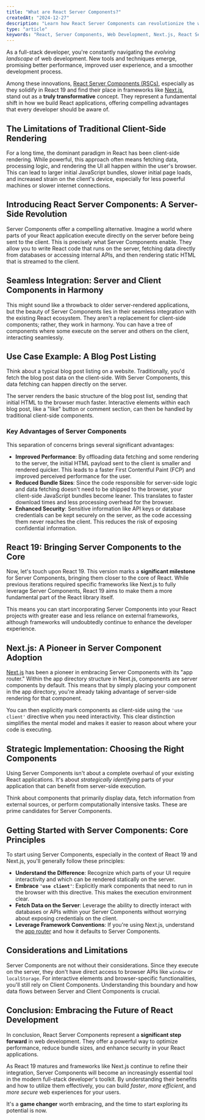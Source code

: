 ```yaml
---
title: "What are React Server Components?"
createdAt: "2024-12-27"
description: "Learn how React Server Components can revolutionize the way we build web applications."
type: "article"
keywords: "React, Server Components, Web Development, Next.js, React Server Components"
---
```


As a full-stack developer, you're constantly navigating the *evolving landscape* of web development.
New tools and techniques emerge, promising better performance, improved user experience, and a smoother development process.

Among these innovations, [React Server Components (RSCs)](https://react.dev/reference/rsc/server-components), especially as they solidify in React 19 and find their place in frameworks like [Next.js](https://nextjs.org/), stand out as a **truly transformative** concept.
They represent a fundamental shift in how we build React applications, offering compelling advantages that every developer should be aware of.

## The Limitations of Traditional Client-Side Rendering

For a long time, the dominant paradigm in React has been client-side rendering.
While powerful, this approach often means fetching data, processing logic, and rendering the UI all happen within the user's browser.
This can lead to larger initial JavaScript bundles, slower initial page loads, and increased strain on the client's device, especially for less powerful machines or slower internet connections.

## Introducing React Server Components: A Server-Side Revolution

Server Components offer a compelling alternative. Imagine a world where parts of your React application execute directly on the server before being sent to the client.
This is precisely what Server Components enable.
They allow you to write React code that runs on the server, fetching data directly from databases or accessing internal APIs, and then rendering static HTML that is streamed to the client.

## Seamless Integration: Server and Client Components in Harmony

This might sound like a throwback to older server-rendered applications, but the beauty of Server Components lies in their seamless integration with the existing React ecosystem.
They aren't a replacement for client-side components; rather, they work in harmony.
You can have a tree of components where some execute on the server and others on the client, interacting seamlessly.

## Use Case Example: A Blog Post Listing

Think about a typical blog post listing on a website.
Traditionally, you'd fetch the blog post data on the client-side.
With Server Components, this data fetching can happen directly on the server.

The server renders the basic structure of the blog post list, sending that initial HTML to the browser much faster.
Interactive elements within each blog post, like a "like" button or comment section, can then be handled by traditional client-side components.

### Key Advantages of Server Components

This separation of concerns brings several significant advantages:

- **Improved Performance**: By offloading data fetching and some rendering to the server, the initial HTML payload sent to the client is smaller and rendered quicker.
  This leads to a faster First Contentful Paint (FCP) and improved perceived performance for the user.
- **Reduced Bundle Sizes**: Since the code responsible for server-side logic and data fetching doesn't need to be shipped to the browser, your client-side JavaScript bundles become leaner. This translates to faster download times and less processing overhead for the browser.
- **Enhanced Security**: Sensitive information like API keys or database credentials can be kept securely on the server, as the code accessing them never reaches the client.
  This reduces the risk of exposing confidential information.

## React 19: Bringing Server Components to the Core

Now, let's touch upon React 19. This version marks a **significant milestone** for Server Components, bringing them closer to the core of React.
While previous iterations required specific frameworks like Next.js to fully leverage Server Components, React 19 aims to make them a more fundamental part of the React library itself.

This means you can start incorporating Server Components into your React projects with greater ease and less reliance on external frameworks, although frameworks will undoubtedly continue to enhance the developer experience.

## Next.js: A Pioneer in Server Component Adoption

[Next.js](https://nextjs.org/) has been a pioneer in embracing Server Components with its "app router." Within the app directory structure in Next.js, components are server components by default.
This means that by simply placing your component in the app directory, you're already taking advantage of server-side rendering for that component.

You can then explicitly mark components as client-side using the `'use client'` directive when you need interactivity.
This clear distinction simplifies the mental model and makes it easier to reason about where your code is executing.

## Strategic Implementation: Choosing the Right Components

Using Server Components isn't about a complete overhaul of your existing React applications.
It's about *strategically identifying* parts of your application that can benefit from server-side execution.

Think about components that primarily display data, fetch information from external sources, or perform computationally intensive tasks.
These are prime candidates for Server Components.

## Getting Started with Server Components: Core Principles

To start using Server Components, especially in the context of React 19 and Next.js, you'll generally follow these principles:

- **Understand the Difference**: Recognize which parts of your UI require interactivity and which can be rendered statically on the server.
- **Embrace `'use client'`**: Explicitly mark components that need to run in the browser with this directive. This makes the execution environment clear.
- **Fetch Data on the Server**: Leverage the ability to directly interact with databases or APIs within your Server Components without worrying about exposing credentials on the client.
- **Leverage Framework Conventions**: If you're using Next.js, understand the [app router](https://nextjs.org/docs/app/building-your-application/upgrading/app-router-migration) and how it defaults to Server Components.

## Considerations and Limitations

Server Components are not without their considerations.
Since they execute on the server, they don't have direct access to browser APIs like `window` or `localStorage`.
For interactive elements and browser-specific functionalities, you'll still rely on Client Components.
Understanding this boundary and how data flows between Server and Client Components is crucial.

## Conclusion: Embracing the Future of React Development

In conclusion, React Server Components represent a **significant step forward** in web development.
They offer a powerful way to optimize performance, reduce bundle sizes, and enhance security in your React applications.

As React 19 matures and frameworks like Next.js continue to refine their integration, Server Components will become an increasingly essential tool in the modern full-stack developer's toolkit.
By understanding their benefits and how to utilize them effectively, you can build *faster*, *more efficient*, and *more secure* web experiences for your users.

It's a **game changer** worth embracing, and the time to start exploring its potential is now.
